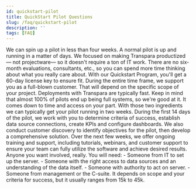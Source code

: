 ```yaml
---
id: quickstart-pilot
title: QuickStart Pilot Questions
slug: /faq/quickstart-pilot
description: ''
tags: [FAQ]
---
```



<SearchWrapper>
  <AccordionGroup>
    <Accordion title="1. How quickly can you spin up a pilot?">
      We can spin up a pilot in less than four weeks.
      A normal pilot is up and running in a matter of days. We focused on making Transpara productized— not projectware— so it doesn't require a ton of IT work. There are no six-month evaluations, consultants, etc., so you can spend more time thinking about what you really care about. 
    </Accordion>
    <Accordion title="2. How long does a pilot normally last?">
      With our Quickstart Program, you'll get a 60-day license key to ensure fit. During the entire time frame, we support you as a full-blown customer.
    </Accordion>
    <Accordion title="3. How quickly can you convert the pilot into a full system deployment?">
      That will depend on the specific scope of your project. Deployments with Transpara are typically fast. Keep in mind that almost 100% of pilots end up being full systems, so we're good at it.
    </Accordion>
    <Accordion title="4. What are the requirements for a pilot?">
      It comes down to time and access on your part. With those two ingredients we can typically get your pilot running in two weeks.
    </Accordion>
    <Accordion title="5. What support do you provide during a pilot?">
      During the first 14 days of the pilot, we work with you to determine criteria of success, establish data source connections, create KPIs and configure dashboards. We also conduct customer discovery to identify objectives for the pilot, then develop a comprehensive solution. Over the next few weeks, we offer ongoing training and support, including tutorials, webinars, and customer support to ensure your team can fully utilize the software and achieve desired results.
    </Accordion>
    <Accordion title="6. Who on our side needs to be involved in scoping a pilot or setting up the system?">
      Anyone you want involved, really. You will need:
      - Someone from IT to set up the server.
      - Someone with the right access to data sources and an understanding of the data itself.
      - Someone with authority to act on server.
      - Someone from management or the C-suite.
    </Accordion>
    <Accordion title="7. What is the normal cost of a pilot and what is included?">
      It depends on scope and your criteria for success, but it usually ranges from 15k to 45k.
    </Accordion>
  </AccordionGroup>
</SearchWrapper>